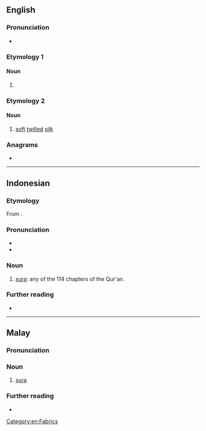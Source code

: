 {{also|şurah}}
==English==

===Pronunciation===
* {{rhymes|en|ʊəɹə|s=2}}

===Etymology 1===

====Noun====
{{en-noun|s|suwar}}

# {{alternative spelling of|en|sura}}

===Etymology 2===

====Noun====
{{en-noun|~}}

# [[soft]] [[twill]]ed [[silk]]

===Anagrams===
* {{anagrams|en|a=ahrsu|Ashur|Rauhs|Shuar|sahur|shura}}

[[Category:en:Fabrics]]

----

==Indonesian==

===Etymology===
{{root|id|ar|س و ر}}
From {{der|id|ar|سُورَة|t=chapter of the Qur'an}}.

===Pronunciation===
* {{IPA|id|[ˈsurah]}}
* {{hyphenation|id|su|rah}}

===Noun===
{{id-noun}}

# {{lb|id|Islam}} [[sura]]: any of the 114 chapters of the Qur'an.

===Further reading===
* {{R:KBBI Daring}}

----

==Malay==

===Pronunciation===
{{rfp|ms}}

===Noun===
{{ms-noun|j=سورة}}

# {{lb|ms|Islam}} [[sura]]

===Further reading===
* {{R:PRPM}}
